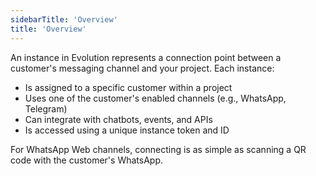 ```yaml
---
sidebarTitle: 'Overview'
title: 'Overview'
---
```


An instance in Evolution represents a connection point between a customer's messaging channel and your project. Each instance:
- Is assigned to a specific customer within a project
- Uses one of the customer's enabled channels (e.g., WhatsApp, Telegram)
- Can integrate with chatbots, events, and APIs
- Is accessed using a unique instance token and ID

For WhatsApp Web channels, connecting is as simple as scanning a QR code with the customer's WhatsApp.